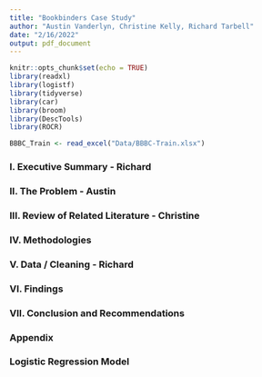 ```yaml
---
title: "Bookbinders Case Study"
author: "Austin Vanderlyn, Christine Kelly, Richard Tarbell"
date: "2/16/2022"
output: pdf_document
---
```


```r
knitr::opts_chunk$set(echo = TRUE)
library(readxl)
library(logistf)
library(tidyverse)
library(car)
library(broom)
library(DescTools)
library(ROCR)
```

```r
BBBC_Train <- read_excel("Data/BBBC-Train.xlsx")
```


### I. Executive Summary - Richard  

### II. The Problem - Austin

### III. Review of Related Literature - Christine

### IV. Methodologies

### V. Data / Cleaning - Richard

### VI. Findings 

### VII. Conclusion and Recommendations

### Appendix





### Logistic Regression Model




